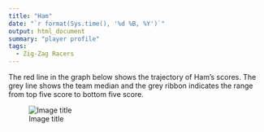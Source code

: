 ```yaml
---
title: "Ham"
date: "`r format(Sys.time(), '%d %B, %Y')`"
output: html_document
summary: "player profile"
tags:
  - Zig-Zag Racers
---
```


The red line in the graph below shows the trajectory of Ham's scores. The grey line shows the team median and the grey ribbon indicates the range from top five score to bottom five score.

![Image title](Ham.jpg)
